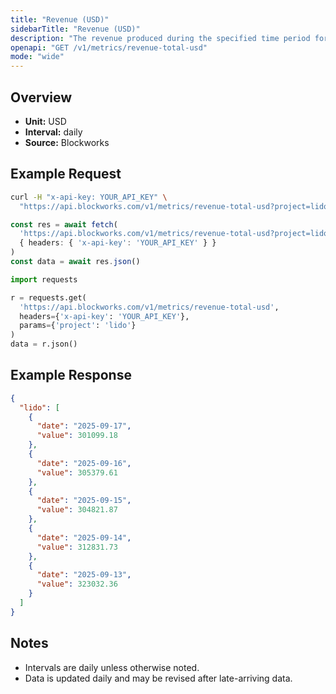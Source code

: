 ```yaml
---
title: "Revenue (USD)"
sidebarTitle: "Revenue (USD)"
description: "The revenue produced during the specified time period for given project."
openapi: "GET /v1/metrics/revenue-total-usd"
mode: "wide"
---
```


## Overview

- **Unit:** USD
- **Interval:** daily
- **Source:** Blockworks

## Example Request

<CodeGroup>

```bash cURL
curl -H "x-api-key: YOUR_API_KEY" \
  "https://api.blockworks.com/v1/metrics/revenue-total-usd?project=lido"
```

```typescript TypeScript
const res = await fetch(
  'https://api.blockworks.com/v1/metrics/revenue-total-usd?project=lido',
  { headers: { 'x-api-key': 'YOUR_API_KEY' } }
)
const data = await res.json()
```

```python Python
import requests

r = requests.get(
  'https://api.blockworks.com/v1/metrics/revenue-total-usd',
  headers={'x-api-key': 'YOUR_API_KEY'},
  params={'project': 'lido'}
)
data = r.json()
```

</CodeGroup>

## Example Response

```json
{
  "lido": [
    {
      "date": "2025-09-17",
      "value": 301099.18
    },
    {
      "date": "2025-09-16",
      "value": 305379.61
    },
    {
      "date": "2025-09-15",
      "value": 304821.87
    },
    {
      "date": "2025-09-14",
      "value": 312831.73
    },
    {
      "date": "2025-09-13",
      "value": 323032.36
    }
  ]
}
```

## Notes
- Intervals are daily unless otherwise noted.
- Data is updated daily and may be revised after late-arriving data.